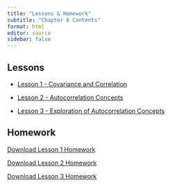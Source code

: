 ```yaml
---
title: "Lessons & Homework"
subtitle: "Chapter 6 Contents"
format: html
editor: source
sidebar: false
---
```


::: {.callout-tip icon=false}

## Lessons

-   [Lesson 1 - Covariance and Correlation](chapter_6_lesson_1_class.html)

-   [Lesson 2 - Autocorrelation Concepts](chapter_6_lesson_2_class.html)

-   [Lesson 3 - Exploration of Autocorrelation Concepts](chapter_6_lesson_3_class.html)

:::


::: {.callout-note icon=false}

## Homework

<!-- ## need to update href link to correct files when we get them -->


<a href="https://tbrost.github.io/BYUI-Timeseries-Drafts/Homework/HW1_2.qmd" download="TS_HW_6_1.qmd"> Download Lesson 1 Homework </a>

<a href="https://tbrost.github.io/BYUI-Timeseries-Drafts/Homework/HW1_2.qmd" download="TS_HW_6_2.qmd"> Download Lesson 2 Homework </a>

<a href="https://tbrost.github.io/BYUI-Timeseries-Drafts/Homework/HW1_2.qmd" download="TS_HW_6_3.qmd"> Download Lesson 3 Homework </a>

:::
